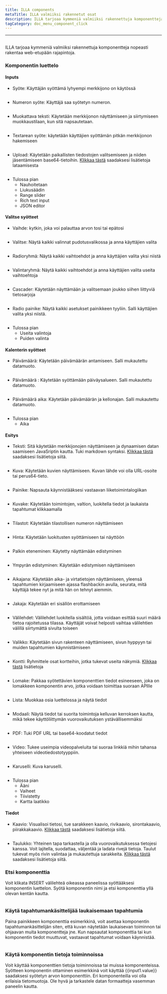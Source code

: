 ```yaml
---
title: ILLA components
metaTitle: ILLA valmiiksi rakennetut osat
description: ILLA tarjoaa kymmeniä valmiiksi rakennettuja komponentteja nopeasti rakentaa web-etupään rajapintoja
tagCategory: doc_menu_component_click
---
```


* * *

## <Heading hidden>ILLA components</Heading>

ILLA tarjoaa kymmeniä valmiiksi rakennettuja komponentteja nopeasti rakentaa web-etupään rajapintoja.

### Komponentin luettelo

#### Inputs

-   Syöte: Käyttäjän syöttämä lyhyempi merkkijono on käytössä

<img
  src='https://cdn.illacloud.com/official-website/img/docs/assemble/illa_components.png'
  alt=""
/>

-   Numeron syöte: Käyttäjä saa syötetyn numeron.

<img
  src='https://cdn.illacloud.com/official-website/img/docs/assemble/illa_components(1).png'
  alt=""
/>

-   Muokattava teksti: Käytetään merkkijonon näyttämiseen ja siirtymiseen muokkaustilaan, kun sitä napsautetaan.

<img
  src='https://cdn.illacloud.com/official-website/img/docs/assemble/illa_components(2).png'
  alt=""
/>

-   Textarean syöte: käytetään käyttäjien syöttämän pitkän merkkijonon hakemiseen

<img
  src='https://cdn.illacloud.com/official-website/img/docs/assemble/illa_components(3).png'
  alt=""
/>

-   Upload: Käytetään paikallisten tiedostojen valitsemiseen ja niiden jäsentämiseen base64-tietoihin. [Klikkaa tästä]([https://www.illacloud.com/en-US/docs/upload](https://www.illacloud.com/en-US/docs/upload)) saadaksesi lisätietoja lataamisesta

<img
  src='https://cdn.illacloud.com/official-website/img/docs/assemble/illa_components(4).png'
  alt=""
/>

-   Tulossa pian
    -   Nauhoitetaan
    -   Liukusäädin
    -   Range slider
    -   Rich text input
    -   JSON editor

#### Valitse syötteet

-   Vaihde: kytkin, joka voi palauttaa arvon tosi tai epätosi

<img
  src='https://cdn.illacloud.com/official-website/img/docs/assemble/illa_components(5).png'
  alt=""
/>

-   Valitse: Näytä kaikki valinnat pudotusvalikossa ja anna käyttäjien valita

<img
  src='https://cdn.illacloud.com/official-website/img/docs/assemble/illa_components(6).png'
  alt=""
/>

-   Radioryhmä: Näytä kaikki vaihtoehdot ja anna käyttäjien valita yksi niistä

<img
  src='https://cdn.illacloud.com/official-website/img/docs/assemble/illa_components(7).png'
  alt=""
/>

-   Valintaryhmä: Näytä kaikki vaihtoehdot ja anna käyttäjien valita useita vaihtoehtoja

<img
  src='https://cdn.illacloud.com/official-website/img/docs/assemble/illa_components(8).png'
  alt=""
/>

-   Cascader: Käytetään näyttämään ja valitsemaan joukko siihen liittyviä tietosarjoja

<img
  src='https://cdn.illacloud.com/official-website/img/docs/assemble/illa_components(9).png'
  alt=""
/>

-   Radio painike: Näytä kaikki asetukset painikkeen tyyliin. Salli käyttäjien valita yksi niistä.

<img
  src='https://cdn.illacloud.com/official-website/img/docs/assemble/illa_components(10).png'
  alt=""
/>

-   Tulossa pian
    -   Useita valintoja
    -   Puiden valinta

#### Kalenterin syötteet

-   Päivämäärä: Käytetään päivämäärän antamiseen. Salli mukautettu datamuoto.

<img
  src='https://cdn.illacloud.com/official-website/img/docs/assemble/illa_components(11).png'
  alt=""
/>

-   Päivämäärä : Käytetään syöttämään päiväysalueen. Salli mukautettu datamuoto.

<img
  src='https://cdn.illacloud.com/official-website/img/docs/assemble/illa_components(12).png'
  alt=""
/>

-   Päivämäärä aika: Käytetään päivämäärän ja kellonajan. Salli mukautettu datamuoto.

<img
  src='https://cdn.illacloud.com/official-website/img/docs/assemble/illa_components(13).png'
  alt=""
/>

-   Tulossa pian
    -   Aika

#### Esitys

-   Teksti: Sitä käytetään merkkijonojen näyttämiseen ja dynaamisen datan saamiseen JavaSriptin kautta. Tuki markdown syntaksi. [Klikkaa tästä]([https://www.illacloud.com/en-US/docs/text](https://www.illacloud.com/en-US/docs/text)) saadaksesi lisätietoja siitä.

<img
  src='https://cdn.illacloud.com/official-website/img/docs/assemble/illa_components(14).png'
  alt=""
/>

-   Kuva: Käytetään kuvien näyttämiseen. Kuvan lähde voi olla URL-osoite tai perus64-tieto.

<img
  src='https://cdn.illacloud.com/official-website/img/docs/assemble/illa_components(15).png'
  alt=""
/>

-   Painike: Napsauta käynnistääksesi vastaavan liiketoimintalogiikan

<img
  src='https://cdn.illacloud.com/official-website/img/docs/assemble/illa_components(16).png'
  alt=""
/>

-   Kuvake: Käytetään toimintojen, valtion, luokitella tiedot ja laukaista tapahtumat klikkaamalla

<img
  src='https://cdn.illacloud.com/official-website/img/docs/assemble/illa_components(17).png'
  alt=""
/>

-   Tilastot: Käytetään tilastollisen numeron näyttämiseen

<img
  src='https://cdn.illacloud.com/official-website/img/docs/assemble/illa_components(18).png'
  alt=""
/>

-   Hinta: Käytetään luokitusten syöttämiseen tai näyttöön

<img
  src='https://cdn.illacloud.com/official-website/img/docs/assemble/illa_components(19).png'
  alt=""
/>

-   Palkin eteneminen: Käytetty näyttämään edistyminen

<img
  src='https://cdn.illacloud.com/official-website/img/docs/assemble/illa_components(20).png'
  alt=""
/>

-   Ympyrän edistyminen: Käytetään edistymisen näyttämiseen

<img
  src='https://cdn.illacloud.com/official-website/img/docs/assemble/illa_components(21).png'
  alt=""
/>

-   Aikajana: Käytetään aika- ja virtatietojen näyttämiseen, yleensä tapahtumien kirjaamiseen ajassa flashbackin avulla, seurata, mitä käyttäjä tekee nyt ja mitä hän on tehnyt aiemmin.

<img
  src='https://cdn.illacloud.com/official-website/img/docs/assemble/illa_components(22).png'
  alt=""
/>

-   Jakaja: Käytetään eri sisällön erottamiseen

<img
  src='https://cdn.illacloud.com/official-website/img/docs/assemble/illa_components(23).png'
  alt=""
/>

-   Välilehdet: Välilehdet luokitella sisältöä, jotta voidaan esittää suuri määrä tietoa rajoitetussa tilassa. Käyttäjät voivat helposti vaihtaa välilehtien välillä siirtymättä sivulta toiseen

<img
  src='https://cdn.illacloud.com/official-website/img/docs/assemble/illa_components(24).png'
  alt=""
/>

-   Valikko: Käytetään sivun rakenteen näyttämiseen, sivun hyppyyn tai muiden tapahtumien käynnistämiseen

<img
  src='https://cdn.illacloud.com/official-website/img/docs/assemble/illa_components(25).png'
  alt=""
/>

-   Kontti: Ryhmittele osat kortteihin, jotka tukevat useita näkymiä. [Klikkaa tästä]([https://www.illacloud.com/en-US/docs/container](https://www.illacloud.com/en-US/docs/container)) lisätietoja

<img
  src='https://cdn.illacloud.com/official-website/img/docs/assemble/illa_components(26).png'
  alt=""
/>

-   Lomake: Pakkaa syötettävien komponenttien tiedot esineeseen, joka on lomakkeen komponentin arvo, jotka voidaan toimittaa suoraan APIlle

<img
  src='https://cdn.illacloud.com/official-website/img/docs/assemble/illa_components(27).png'
  alt=""
/>

-   Lista: Muokkaa osia luettelossa ja näytä tiedot

<img
  src='https://cdn.illacloud.com/official-website/img/docs/assemble/illa_components(28).png'
  alt=""
/>

-   Modaali: Näytä tiedot tai suorita toimintoja kelluvan kerroksen kautta, mikä tekee käyttöliittymän vuorovaikutuksen ystävällisemmäksi

<img
  src='https://cdn.illacloud.com/official-website/img/docs/assemble/illa_components(29).png'
  alt=""
/>

-   PDF: Tuki PDF URL tai base64-koodatut tiedot

<img
  src='https://cdn.illacloud.com/official-website/img/docs/assemble/illa_components(30).png'
  alt=""
/>

-   Video: Tukee useimpia videopalveluita tai suoraa linkkiä mihin tahansa yhteiseen videotiedostotyyppiin.

<img
  src='https://cdn.illacloud.com/official-website/img/docs/assemble/illa_components(31).png'
  alt=""
/>

-   Karuselli: Kuva karuselli.

<img
  src='https://cdn.illacloud.com/official-website/img/docs/assemble/illa_components(32).png'
  alt=""
/>

-   Tulossa pian
    -   Ääni
    -   Vaiheet
    -   Tiivistetty
    -   Kartta laatikko

#### Tiedot

-   Kaavio: Visualisoi tietosi, tue sarakkeen kaavio, rivikaavio, sirontakaavio, piirakkakaavio. [Klikkaa tästä]([https://www.illacloud.com/en-US/docs/chart](https://www.illacloud.com/en-US/docs/chart)) saadaksesi lisätietoja siitä.

<img
  src='https://cdn.illacloud.com/official-website/img/docs/assemble/illa_components(33).png'
  alt=""
/>

-   Taulukko: Yhteinen tapa tarkastella ja olla vuorovaikutuksessa tietojesi kanssa. Voit lajitella, suodattaa, väljentää ja ladata rivejä tietoja. Taulut tukevat myös rivin valintaa ja mukautettuja sarakkeita. [Klikkaa tästä]([https://www.illacloud.com/en-US/docs/table](https://www.illacloud.com/en-US/docs/table)) saadaksesi lisätietoja siitä.

### Etsi komponenttia

Voit klikata INSERT välilehteä oikeassa paneelissa syöttääksesi komponentin luettelon. Syötä komponentin nimi ja etsi komponenttia yllä olevan kentän kautta.

<img
  src='https://cdn.illacloud.com/official-website/img/docs/assemble/illa_components(34).png'
  alt=""
/>

### Käytä tapahtumankäsittelijää laukaisemaan tapahtumia

Paina painikkeen komponenttia esimerkkinä, voit asettaa komponentin tapahtumankäsittelijän siten, että kuvan näytetään laukaisevan toiminnon tai ohjaavan muita komponentteja jne. Kun napsautat komponenttia tai kun komponentin tiedot muuttuvat, vastaavat tapahtumat voidaan käynnistää.

<img
  src='https://cdn.illacloud.com/official-website/img/docs/assemble/illa_components(35).png'
  alt=""
/>

### Käytä komponentin tietoja toiminnoissa

Voit käyttää komponenttien tietoja toiminnoissa tai muissa komponenteissa. Syötteen komponentin ottaminen esimerkkinä voit käyttää {{input1.value}} saadaksesi syötetyn arvon komponenttiin. Eri komponenteilla voi olla erilaisia tietomuotoja. Ole hyvä ja tarkastele datan formaatteja vasemman paneelin kautta.

<img
  src='https://cdn.illacloud.com/official-website/img/docs/assemble/illa_components(36).png'
  alt=""
/>
